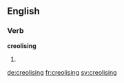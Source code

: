 
==English==

===Verb===
'''creolising'''

# {{present participle of|creolise}}

[[de:creolising]]
[[fr:creolising]]
[[sv:creolising]]